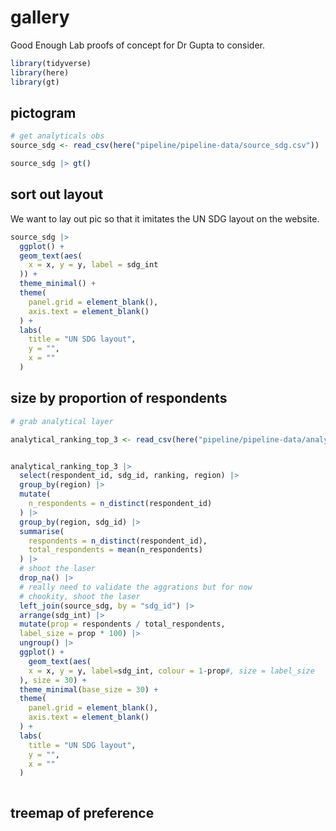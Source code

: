 # gallery

Good Enough Lab proofs of concept for Dr Gupta to consider.

```r

library(tidyverse)
library(here)
library(gt)


```

## pictogram

```r
# get analyticals obs
source_sdg <- read_csv(here("pipeline/pipeline-data/source_sdg.csv"))

source_sdg |> gt()

```

## sort out layout

We want to lay out pic so that it imitates the UN SDG layout on the website.

```r
source_sdg |>
  ggplot() +
  geom_text(aes(
    x = x, y = y, label = sdg_int
  )) +
  theme_minimal() +
  theme(
    panel.grid = element_blank(),
    axis.text = element_blank()
  ) +
  labs(
    title = "UN SDG layout",
    y = "",
    x = ""
  )


```

## size by proportion of respondents

```r
# grab analytical layer

analytical_ranking_top_3 <- read_csv(here("pipeline/pipeline-data/analytical_ranking_top_3.csv")) 



```

```r
analytical_ranking_top_3 |>
  select(respondent_id, sdg_id, ranking, region) |>
  group_by(region) |>
  mutate(
    n_respondents = n_distinct(respondent_id)
  ) |>
  group_by(region, sdg_id) |>
  summarise(
    respondents = n_distinct(respondent_id),
    total_respondents = mean(n_respondents)
  ) |>
  # shoot the laser
  drop_na() |>
  # really need to validate the aggrations but for now
  # chookity, shoot the laser
  left_join(source_sdg, by = "sdg_id") |>
  arrange(sdg_int) |>
  mutate(prop = respondents / total_respondents,
  label_size = prop * 100) |>
  ungroup() |>
  ggplot() +
    geom_text(aes(
    x = x, y = y, label=sdg_int, colour = 1-prop#, size = label_size
  ), size = 30) +
  theme_minimal(base_size = 30) +
  theme(
    panel.grid = element_blank(),
    axis.text = element_blank()
  ) +
  labs(
    title = "UN SDG layout",
    y = "",
    x = ""
  )



```



## treemap of preference


